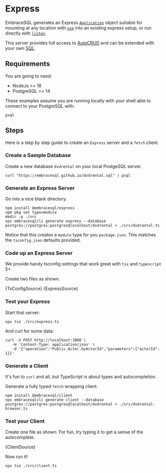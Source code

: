 
# Express

EmbraceSQL generates an Express [`Application`](https://expressjs.com/en/api.html#app) object suitable for mounting
at any location with [`use`](https://expressjs.com/en/api.html#app.use) into an existing express setup, or run directly
with [`listen`](https://expressjs.com/en/api.html#app.listen).

This server provides full access to [AutoCRUD](./autocrud) and can be
extended with your own [SQL](./sql).

## Requirements

You are going to need:

* NodeJs >= 18
* PostgreSQL >= 14

These examples assume you are running locally with your shell able to connect
to your PostgreSQL with:

```shell
psql
```

## Steps

Here is a step by step guide to create an `Express` server and a `fetch` client.

### Create a Sample Database

Create a new database `dvdrental` on your local PostgeSQL server.

```shell
curl "https://embracesql.github.io/dvdrental.sql" | psql
```

### Generate an Express Server

Go into a nice blank directory.

```shell
npm install @embracesql/express
npm pkg set type=module
mkdir -p ./src
npx embracesqlcli generate express --database postgres://postgres:postgres@localhost/dvdrental > ./src/dvdrental.ts
```

Notice that this creates a `module` type for you `package.json`. This matches
the `tsconfig.json` defaults provided.

### Code up an Express Server

We provide handy tsconfig settings that work great with `tsx` and `typescript` 5+.

Create two files as shown.

<CodeBlock language="json" title="tsconfig.json">
  {TsConfigSource}
</CodeBlock>


<CodeBlock language="typescript" title="./src/express.ts">
  {ExpressSource}
</CodeBlock>

### Test your Express

Start that server:

```shell
npx tsx ./src/express.ts
```

And curl for some data:

```shell
curl -X POST http://localhost:3000 \
   -H 'Content-Type: application/json' \
   -d '{"operation":"Public.Actor.byActorId","parameters":{"actorId": 1}}'
```

### Generate a Client

It's fun to `curl` and all, but TypeScript is about types and autocompletion.

Generate a fully typed `fetch` wrapping client.

```shell
npm install @embracesql/client
npx embracesqlcli generate client --database postgres://postgres:postgres@localhost/dvdrental > ./src/dvdrental-browser.ts
```

### Test your Client

Create one file as shown. For fun, try typing it to get a sense of
the autocomplete.

<CodeBlock language="typescript" title="./src/client.ts">
  {ClientSource}
</CodeBlock>

Now run it!

```shell
npx tsx ./src/client.ts
```